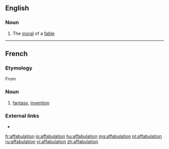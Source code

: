 ==English==

===Noun===
{{en-noun}}

# {{label|en|obsolete}} The [[moral]] of a [[fable]]

----

==French==

===Etymology===
From {{suffix|affabuler|tion|lang=fr}}

===Noun===
{{fr-noun|f}}
# [[fantasy]], [[invention]]

===External links===
* {{R:TLFi}}

[[fr:affabulation]]
[[io:affabulation]]
[[hu:affabulation]]
[[mg:affabulation]]
[[pl:affabulation]]
[[ru:affabulation]]
[[vi:affabulation]]
[[zh:affabulation]]
